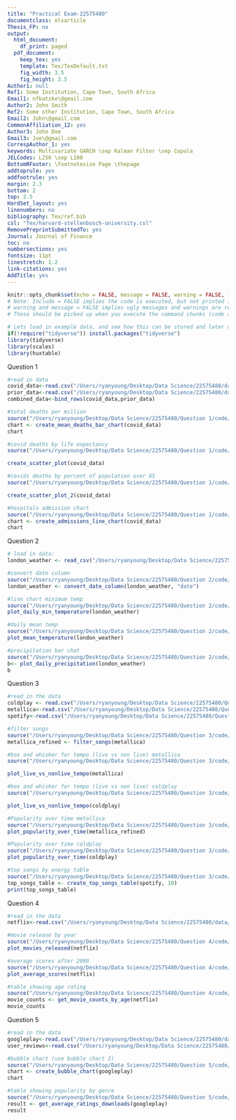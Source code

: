 ```yaml
---
title: "Practical Exam-22575480"
documentclass: elsarticle
Thesis_FP: no
output:
  html_document:
    df_print: paged
  pdf_document:
    keep_tex: yes
    template: Tex/TexDefault.txt
    fig_width: 3.5
    fig_height: 3.5
Author1: null
Ref1: Some Institution, Cape Town, South Africa
Email1: nfkatzke\@gmail.com
Author2: John Smith
Ref2: Some other Institution, Cape Town, South Africa
Email2: John\@gmail.com
CommonAffiliation_12: yes
Author3: John Doe
Email3: Joe\@gmail.com
CorrespAuthor_1: yes
keywords: Multivariate GARCH \sep Kalman Filter \sep Copula
JELCodes: L250 \sep L100
BottomRFooter: \footnotesize Page \thepage
addtoprule: yes
addfootrule: yes
margin: 2.3
bottom: 2
top: 2.5
HardSet_layout: yes
linenumbers: no
bibliography: Tex/ref.bib
csl: "Tex/harvard-stellenbosch-university.csl"
RemovePreprintSubmittedTo: yes
Journal: Journal of Finance
toc: no
numbersections: yes
fontsize: 11pt
linestretch: 1.2
link-citations: yes
AddTitle: yes
---
```


<!-- First: Set your default preferences for chunk options: -->

<!-- If you want a chunk's code to be printed, set echo = TRUE. message = FALSE stops R printing ugly package loading details in your final paper too. I also suggest setting warning = FALSE and checking for warnings in R, else you might find ugly warnings in your paper. -->

```r
knitr::opts_chunk$set(echo = FALSE, message = FALSE, warning = FALSE, fig.width = 6, fig.height = 5, fig.pos="H", fig.pos = 'H')
# Note: Include = FALSE implies the code is executed, but not printed in your pdf.
# warning and message = FALSE implies ugly messages and warnings are removed from your pdf.
# These should be picked up when you execute the command chunks (code sections below) in your rmd, not printed in your paper!

# Lets load in example data, and see how this can be stored and later called from your 'data' folder.
if(!require("tidyverse")) install.packages("tidyverse")
library(tidyverse)
library(scales)
library(huxtable)
```


<!-- ############################## -->
<!-- # Start Writing here: -->
<!-- ############################## -->

Question 1
```r
#read in data 
covid_data<-read.csv("/Users/ryanyoung/Desktop/Data Science/22575480/data/data/Covid/owid-covid-data.csv")
prior_data<-read.csv("/Users/ryanyoung/Desktop/Data Science/22575480/data/data/Covid/Deaths_by_cause.csv")
combined_data<-bind_rows(covid_data,prior_data)
```

```r
#total deaths per million
source("/Users/ryanyoung/Desktop/Data Science/22575480/Question 1/code/total_deaths_bar.R")
chart <- create_mean_deaths_bar_chart(covid_data)
chart
```

```r
#covid deaths by life expectancy 
source("/Users/ryanyoung/Desktop/Data Science/22575480/Question 1/code/create_scatter_plot.R")

create_scatter_plot(covid_data)

```

```r
#covids deaths by percent of population over 65
source("/Users/ryanyoung/Desktop/Data Science/22575480/Question 1/code/create_scatter_plot_2.R")

create_scatter_plot_2(covid_data)
```

```r
#hospitals admission chart
source("/Users/ryanyoung/Desktop/Data Science/22575480/Question 1/code/patient_admissions_chart.R")
chart <- create_admissions_line_chart(covid_data)
chart
```

Question 2

```r
# load in data:
london_weather <- read_csv("/Users/ryanyoung/Desktop/Data Science/22575480/Question 2/data/london_weather.csv")

```

```r
#convert date column
source("/Users/ryanyoung/Desktop/Data Science/22575480/Question 2/code/convert_date_column.R")
london_weather <- convert_date_column(london_weather, "date")
```

```r
#line chart minimum temp
source("/Users/ryanyoung/Desktop/Data Science/22575480/Question 2/code/line_chart_temp.R")
plot_daily_min_temperature(london_weather)
```

```r
#daily mean temp
source("/Users/ryanyoung/Desktop/Data Science/22575480/Question 2/code/plot_daily_temp.R")
plot_mean_temperature(london_weather)
```

```r
#precipitation bar chat
source("/Users/ryanyoung/Desktop/Data Science/22575480/Question 2/code/plot_daily_precipitation.R")
b<- plot_daily_precipitation(london_weather)
b
```

Question 3

```r
#read in the data
coldplay <- read.csv("/Users/ryanyoung/Desktop/Data Science/22575480/Question 3/data/Coldplay_vs_Metallica/Coldplay.csv")
metallica<-read.csv("/Users/ryanyoung/Desktop/Data Science/22575480/Question 3/data/Coldplay_vs_Metallica/metallica.csv")
spotify<-read.csv("/Users/ryanyoung/Desktop/Data Science/22575480/Question 3/data/Coldplay_vs_Metallica/Broader_Spotify_Info.csv")

```

```r
#filter songs
source("/Users/ryanyoung/Desktop/Data Science/22575480/Question 3/code/filter_songs.R")
metallica_refined <- filter_songs(metallica)
```

```r
#box and whisker for tempo (live vs non live) metallica
source("/Users/ryanyoung/Desktop/Data Science/22575480/Question 3/code/box_whisker_live.R")

plot_live_vs_nonlive_tempo(metallica)
```

```r
#box and whisker for tempo (live vs non live) coldplay
source("/Users/ryanyoung/Desktop/Data Science/22575480/Question 3/code/box_whisker_live.R")

plot_live_vs_nonlive_tempo(coldplay)
```

```r
#Popularity over time metallica
source("/Users/ryanyoung/Desktop/Data Science/22575480/Question 3/code/line_plot_ popularity.R")
plot_popularity_over_time(metallica_refined)
```

```r
#Popularity over time coldplay
source("/Users/ryanyoung/Desktop/Data Science/22575480/Question 3/code/line_plot_ popularity.R")
plot_popularity_over_time(coldplay)
```


```r
#top songs by energy table
source("/Users/ryanyoung/Desktop/Data Science/22575480/Question 3/code/table_energy.R")
top_songs_table <- create_top_songs_table(spotify, 10)
print(top_songs_table)
```

Question 4

```r
#read in the data
netflix<-read.csv("/Users/ryanyoung/Desktop/Data Science/22575480/data/data/netflix/titles.csv")
```

```r
#movie release by year
source("/Users/ryanyoung/Desktop/Data Science/22575480/Question 4/code/movies_per_year.R")
plot_movies_released(netflix)
```

```r
#average scores after 2000
source("/Users/ryanyoung/Desktop/Data Science/22575480/Question 4/code/line_chart_score.R")
plot_average_scores(netflix)
```

```r
#table showing age rating 
source("/Users/ryanyoung/Desktop/Data Science/22575480/Question 4/code/movie_table_age.R")
movie_counts <- get_movie_counts_by_age(netflix)
movie_counts
```

Question 5

```r
#read in the data
googleplay<-read.csv("/Users/ryanyoung/Desktop/Data Science/22575480/data/data/googleplay/googleplaystore.csv")
user_reviews<-read.csv("/Users/ryanyoung/Desktop/Data Science/22575480/data/data/googleplay/googleplaystore_user_reviews.csv")
```


```r
#bubble chart (use bubble chart 2)
source("/Users/ryanyoung/Desktop/Data Science/22575480/Question 5/code/Bubble_chart_2.R")
chart <- create_bubble_chart(googleplay)
chart
```

```r
#table showing popularity by genre 
source("/Users/ryanyoung/Desktop/Data Science/22575480/Question 5/code/popularity_table.R")
result <- get_average_ratings_downloads(googleplay)
result
```

